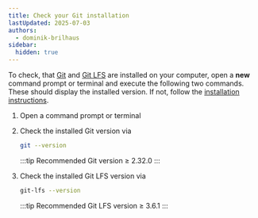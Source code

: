 ```yaml
---
title: Check your Git installation
lastUpdated: 2025-07-03
authors:
  - dominik-brilhaus
sidebar:
  hidden: true
---
```



To check, that <a href="https://git-scm.com/downloads" target="_blank">Git</a> and <a href="https://git-lfs.com" target="_blank">Git LFS</a> are installed on your computer, open a **new** command prompt or terminal and execute the following two commands. These should display the installed version. If not, follow the [installation instructions](/nfdi4plants.knowledgebase/git/git-installation).

<Steps>

1. Open a command prompt or terminal

2. Check the installed Git version via 
    
    ```bash
    git --version
    ```

    :::tip
    Recommended Git version ≥ 2.32.0
    :::

3. Check the installed Git LFS version via 

    ```bash
    git-lfs --version
    ```

    :::tip
    Recommended Git LFS version ≥ 3.6.1
    :::

</Steps>
